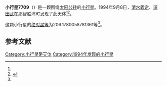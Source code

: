 {{Infobox planet
| bgcolour = #FFFFC0
| name = 7709
| symbol = 
| image = 
| caption = 
| discovery = yes
| discovery_ref = 
| discoverer = [[清水義定|清水義定]]、[[浦田武|浦田武]]
| discovery_site = [[那智胜浦町|那智胜浦町]] 
| discovered = 1994年9月8日
| designations = yes
| mp_name = 
| named_after = 
| alt_names = 1994 RN1/ 1984 SJ3 / 1994 PP2
| mp_category = [[主带小行星|主带小行星]]
| orbit_ref = <ref name="a">[http://ssd.jpl.nasa.gov/sbdb.cgi?sstr=7709 7709] {{Wayback|url=http://ssd.jpl.nasa.gov/sbdb.cgi?sstr=7709 |date=20210723224625 }}，小行星數據庫瀏覽器（JPL Small-Body Database Browser）－[[美国国家航空航天局|美国国家航空航天局]]喷气推进实验室</ref>
| epoch = 2456400.5 (2013年4月18日更新)
| aphelion = {{convert|2.664051365500498|AU|km|3|abbr=on|lk=out}}
| perihelion = {{convert|1.824705089263221|AU|km|3|abbr=on}}
| semimajor = {{convert|2.24437822738186|AU|km|3|abbr=on}}
| eccentricity = 0.186988598
| period = 1228.124789 [[日|日]]<br />3.36[[儒略年|儒略年]]
| avg_speed = 
| inclination = 4.73632014514269
| asc_node = 129.2372310384589
| mean_anomaly = 
| arg_peri = 206.1780058781361
| satellites = 
| physical_characteristics = yes
| dimensions = 
| mass = 
| density = 
| surface_grav = 
| escape_velocity = 
| sidereal_day = 
| axial_tilt = 
| pole_ecliptic_lat = 
| pole_ecliptic_lon = 
| albedo = 
| temperatures= 
| temp_name1 = 
| mean_temp_1 = 
| max_temp_1 = 
| temp_name2 = 
| max_temp_2 = 
| spectral_type = 
| abs_magnitude = 206.1780058781361
}}

'''小行星7709'''（{{lang-en|7709}}）是一颗围绕[[太阳|太阳]][[公转|公转]]的[[小行星|小行星]]。1994年9月8日，[[清水義定|清水義定]]、[[浦田武|浦田武]]在那智胜浦町发现了此天体<ref name="a" /><ref>{{cite news|title=小行星列表|url=http://cfa-www.harvard.edu/iau/lists/NumberedMPs.txt|accessdate=2013-07-08|newspaper=哈佛大学|archive-date=2008-05-17|archive-url=https://web.archive.org/web/20080517010638/http://cfa-www.harvard.edu/iau/lists/NumberedMPs.txt|dead-url=no}}</ref>。

这颗小行星的[[绝对星等|绝对星等]]为206.1780058781361等<ref name="a" />。

==参考文献==
{{reflist}}
{{Minor Planet Number|[[小行星7708|小行星7708]]|[[小行星7710|小行星7710]]}}

{{小天体}}

[[Category:小行星带天体|Category:小行星带天体]]
[[Category:1994年发现的小行星|Category:1994年发现的小行星]]

{{asteroid-stub}}
